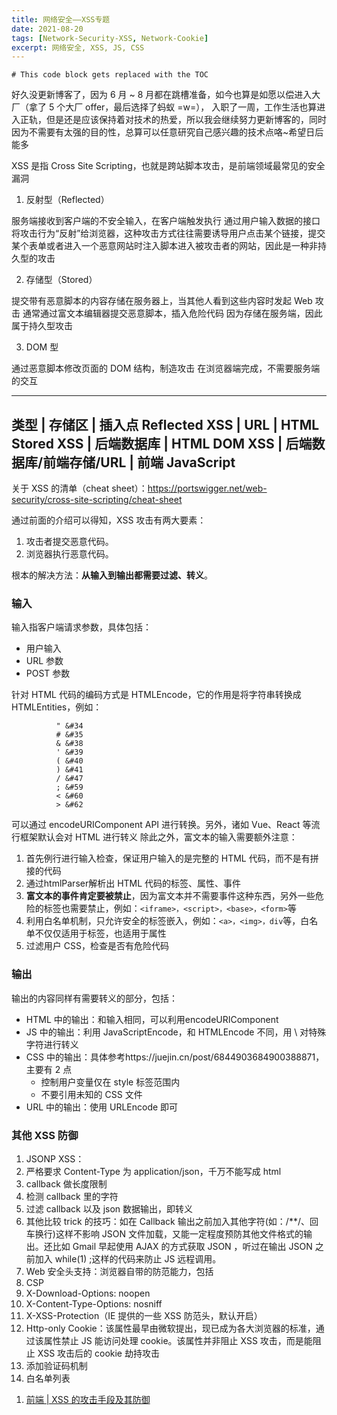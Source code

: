 ```yaml
---
title: 网络安全——XSS专题
date: 2021-08-20
tags: [Network-Security-XSS, Network-Cookie]
excerpt: 网络安全, XSS, JS, CSS
---
```


```toc
# This code block gets replaced with the TOC
```

<Info title="前言">

 好久没更新博客了，因为 6 月 ~ 8 月都在跳槽准备，如今也算是如愿以偿进入大厂（拿了 5 个大厂 offer，最后选择了蚂蚁 =w=），
 入职了一周，工作生活也算进入正轨，但是还是应该保持着对技术的热爱，所以我会继续努力更新博客的，同时因为不需要有太强的目的性，总算可以任意研究自己感兴趣的技术点咯~希望日后能多

</Info>

<Primary title="概述">

XSS 是指 Cross Site Scripting，也就是跨站脚本攻击，是前端领域最常见的安全漏洞

</Primary>

<Success title="XSS 分类">

1. 反射型（Reflected）

服务端接收到客户端的不安全输入，在客户端触发执行
通过用户输入数据的接口将攻击行为“反射”给浏览器，这种攻击方式往往需要诱导用户点击某个链接，提交某个表单或者进入一个恶意网站时注入脚本进入被攻击者的网站，因此是一种非持久型的攻击

2. 存储型（Stored）

提交带有恶意脚本的内容存储在服务器上，当其他人看到这些内容时发起 Web 攻击
通常通过富文本编辑器提交恶意脚本，插入危险代码
因为存储在服务端，因此属于持久型攻击

3. DOM 型

通过恶意脚本修改页面的 DOM 结构，制造攻击
在浏览器端完成，不需要服务端的交互

------
类型 | 存储区 | 插入点
Reflected XSS | 	URL | 	HTML
Stored XSS |	后端数据库 |	HTML
DOM XSS |	后端数据库/前端存储/URL |	前端 JavaScript
------

关于 XSS 的清单（cheat sheet）：https://portswigger.net/web-security/cross-site-scripting/cheat-sheet

</Success>

<Success title="XSS 预防">

通过前面的介绍可以得知，XSS 攻击有两大要素：
1. 攻击者提交恶意代码。
2. 浏览器执行恶意代码。

根本的解决方法：**从输入到输出都需要过滤、转义**。

### 输入

输入指客户端请求参数，具体包括：
- 用户输入
- URL 参数
- POST 参数

针对 HTML 代码的编码方式是 HTMLEncode，它的作用是将字符串转换成 HTMLEntities，例如：

              "	&#34
              #	&#35
              &	&#38
              '	&#39
              (	&#40
              )	&#41
              /	&#47
              ;	&#59
              <	&#60
              >	&#62

可以通过 encodeURIComponent API 进行转换。另外，诸如 Vue、React 等流行框架默认会对 HTML 进行转义
除此之外，富文本的输入需要额外注意：

1. 首先例行进行输入检查，保证用户输入的是完整的 HTML 代码，而不是有拼接的代码
2. 通过htmlParser解析出 HTML 代码的标签、属性、事件
3. **富文本的事件肯定要被禁止**，因为富文本并不需要事件这种东西，另外一些危险的标签也需要禁止，例如：`<iframe>，<script>，<base>，<form>`等
4. 利用白名单机制，只允许安全的标签嵌入，例如：`<a>，<img>，div`等，白名单不仅仅适用于标签，也适用于属性
5. 过滤用户 CSS，检查是否有危险代码

### 输出

输出的内容同样有需要转义的部分，包括：

- HTML 中的输出：和输入相同，可以利用encodeURIComponent
- JS 中的输出：利用 JavaScriptEncode，和 HTMLEncode 不同，用 \ 对特殊字符进行转义
- CSS 中的输出：具体参考https://juejin.cn/post/6844903684900388871，主要有 2 点
  - 控制用户变量仅在 style 标签范围内
  - 不要引用未知的 CSS 文件
- URL 中的输出：使用 URLEncode 即可

### 其他 XSS 防御

1. JSONP XSS：
  1. 严格要求 Content-Type 为 application/json，千万不能写成 html
  2. callback 做长度限制
  3. 检测 callback 里的字符
  4. 过滤 callback 以及 json 数据输出，即转义
  5. 其他比较 trick 的技巧：如在 Callback 输出之前加入其他字符(如：/**/、回车换行)这样不影响 JSON 文件加载，又能一定程度预防其他文件格式的输出。还比如 Gmail 早起使用 AJAX 的方式获取 JSON ，听过在输出 JSON 之前加入 while(1) ;这样的代码来防止 JS 远程调用。
2. Web 安全头支持：浏览器自带的防范能力，包括
  1. CSP
  2. X-Download-Options: noopen
  3. X-Content-Type-Options: nosniff
  4. X-XSS-Protection（IE 提供的一些 XSS 防范头，默认开启）
3. Http-only Cookie：该属性最早由微软提出，现已成为各大浏览器的标准，通过该属性禁止 JS 能访问处理 cookie。该属性并非阻止 XSS 攻击，而是能阻止 XSS 攻击后的 cookie 劫持攻击
4. 添加验证码机制
5. 白名单列表

</Success>

<Warning title="参考连接">

1. [前端 | XSS 的攻击手段及其防御](https://zhuanlan.zhihu.com/p/61773197)

</Warning>
